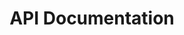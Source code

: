---
title: 'API Documentation'
description: 'By using the software, you agree to all of the terms and conditions below.'
icon: 'file-contract'
---